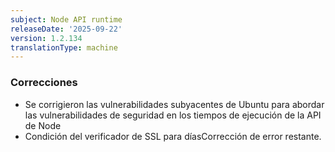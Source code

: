 ```yaml
---
subject: Node API runtime
releaseDate: '2025-09-22'
version: 1.2.134
translationType: machine
---
```


### Correcciones

* Se corrigieron las vulnerabilidades subyacentes de Ubuntu para abordar las vulnerabilidades de seguridad en los tiempos de ejecución de la API de Node
* Condición del verificador de SSL para díasCorrección de error restante.
